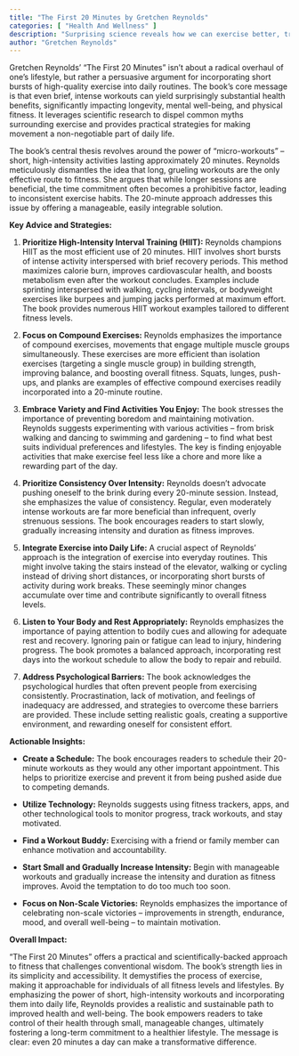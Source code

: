 ```yaml
---
title: "The First 20 Minutes by Gretchen Reynolds"
categories: [ "Health And Wellness" ]
description: "Surprising science reveals how we can exercise better, train smarter"
author: "Gretchen Reynolds"
---
```

Gretchen Reynolds' "The First 20 Minutes" isn't about a radical overhaul of one's lifestyle, but rather a persuasive argument for incorporating short bursts of high-quality exercise into daily routines.  The book's core message is that even brief, intense workouts can yield surprisingly substantial health benefits, significantly impacting longevity, mental well-being, and physical fitness.  It leverages scientific research to dispel common myths surrounding exercise and provides practical strategies for making movement a non-negotiable part of daily life.

The book's central thesis revolves around the power of "micro-workouts" – short, high-intensity activities lasting approximately 20 minutes.  Reynolds meticulously dismantles the idea that long, grueling workouts are the only effective route to fitness.  She argues that while longer sessions are beneficial, the time commitment often becomes a prohibitive factor, leading to inconsistent exercise habits.  The 20-minute approach addresses this issue by offering a manageable, easily integrable solution.

**Key Advice and Strategies:**

1. **Prioritize High-Intensity Interval Training (HIIT):** Reynolds champions HIIT as the most efficient use of 20 minutes.  HIIT involves short bursts of intense activity interspersed with brief recovery periods.  This method maximizes calorie burn, improves cardiovascular health, and boosts metabolism even after the workout concludes. Examples include sprinting interspersed with walking, cycling intervals, or bodyweight exercises like burpees and jumping jacks performed at maximum effort.  The book provides numerous HIIT workout examples tailored to different fitness levels.

2. **Focus on Compound Exercises:**  Reynolds emphasizes the importance of compound exercises, movements that engage multiple muscle groups simultaneously.  These exercises are more efficient than isolation exercises (targeting a single muscle group) in building strength, improving balance, and boosting overall fitness. Squats, lunges, push-ups, and planks are examples of effective compound exercises readily incorporated into a 20-minute routine.

3. **Embrace Variety and Find Activities You Enjoy:**  The book stresses the importance of preventing boredom and maintaining motivation.  Reynolds suggests experimenting with various activities – from brisk walking and dancing to swimming and gardening – to find what best suits individual preferences and lifestyles.  The key is finding enjoyable activities that make exercise feel less like a chore and more like a rewarding part of the day.

4. **Prioritize Consistency Over Intensity:**  Reynolds doesn't advocate pushing oneself to the brink during every 20-minute session.  Instead, she emphasizes the value of consistency.  Regular, even moderately intense workouts are far more beneficial than infrequent, overly strenuous sessions.  The book encourages readers to start slowly, gradually increasing intensity and duration as fitness improves.

5. **Integrate Exercise into Daily Life:**  A crucial aspect of Reynolds' approach is the integration of exercise into everyday routines.  This might involve taking the stairs instead of the elevator, walking or cycling instead of driving short distances, or incorporating short bursts of activity during work breaks.  These seemingly minor changes accumulate over time and contribute significantly to overall fitness levels.

6. **Listen to Your Body and Rest Appropriately:**  Reynolds emphasizes the importance of paying attention to bodily cues and allowing for adequate rest and recovery.  Ignoring pain or fatigue can lead to injury, hindering progress. The book promotes a balanced approach, incorporating rest days into the workout schedule to allow the body to repair and rebuild.

7. **Address Psychological Barriers:**  The book acknowledges the psychological hurdles that often prevent people from exercising consistently.  Procrastination, lack of motivation, and feelings of inadequacy are addressed, and strategies to overcome these barriers are provided.  These include setting realistic goals, creating a supportive environment, and rewarding oneself for consistent effort.

**Actionable Insights:**

* **Create a Schedule:**  The book encourages readers to schedule their 20-minute workouts as they would any other important appointment.  This helps to prioritize exercise and prevent it from being pushed aside due to competing demands.

* **Utilize Technology:**  Reynolds suggests using fitness trackers, apps, and other technological tools to monitor progress, track workouts, and stay motivated.

* **Find a Workout Buddy:**  Exercising with a friend or family member can enhance motivation and accountability.

* **Start Small and Gradually Increase Intensity:**  Begin with manageable workouts and gradually increase the intensity and duration as fitness improves.  Avoid the temptation to do too much too soon.

* **Focus on Non-Scale Victories:**  Reynolds emphasizes the importance of celebrating non-scale victories – improvements in strength, endurance, mood, and overall well-being – to maintain motivation.

**Overall Impact:**

"The First 20 Minutes" offers a practical and scientifically-backed approach to fitness that challenges conventional wisdom.  The book's strength lies in its simplicity and accessibility.  It demystifies the process of exercise, making it approachable for individuals of all fitness levels and lifestyles.  By emphasizing the power of short, high-intensity workouts and incorporating them into daily life, Reynolds provides a realistic and sustainable path to improved health and well-being.  The book empowers readers to take control of their health through small, manageable changes, ultimately fostering a long-term commitment to a healthier lifestyle.  The message is clear: even 20 minutes a day can make a transformative difference.

